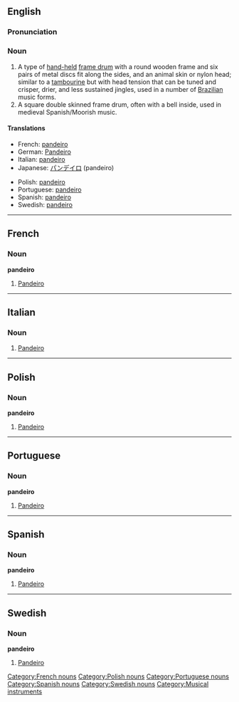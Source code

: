 {{see|Pandeiro}}
==English==
{{rfc}}
===Pronunciation===
{{IPAchar|pɐ̃ˈdejɾu}}

===Noun===
{{wikipedia}}
{{en-noun}}
# A type of [[hand-held]] [[frame drum]] with a round wooden frame and six pairs of metal discs fit along the sides, and an animal skin or nylon head; similar to a [[tambourine]] but with head tension that can be tuned and crisper, drier, and less sustained jingles, used in a number of [[Brazilian]] music forms.
# A square double skinned frame drum, often with a bell inside, used in medieval Spanish/Moorish music.

====Translations====
{{trans-top}}
*French: [[pandeiro#French|pandeiro]] {{m}}
*German: [[Pandeiro]]
*Italian: [[pandeiro#Italian|pandeiro]] {{m}}
*Japanese: [[パンデイロ]] (pandeiro)
{{trans-mid}}
*Polish: [[pandeiro#Polish|pandeiro]]
*Portuguese: [[pandeiro#Portuguese|pandeiro]] {{m}}
*Spanish: [[pandeiro#Spanish|pandeiro]] {{m}}
*Swedish: [[pandeiro#Swedish|pandeiro]]
{{trans-bottom}}

----

==French==
===Noun===
{{wikipedia|lang=fr}}
'''pandeiro'''
# [[pandeiro#English|Pandeiro]]

[[Category:French nouns]]

----

==Italian==

===Noun===
{{wikipedia|lang=it}}
{{it-noun|pandeir|m|o|i}}

# [[pandeiro#English|Pandeiro]]

----

==Polish==
===Noun===
{{wikipedia|lang=pl}}
'''pandeiro'''
# [[pandeiro#English|Pandeiro]]

[[Category:Polish nouns]]

----

==Portuguese==
===Noun===
{{wikipedia|lang=pt}}
'''pandeiro'''
# [[pandeiro#English|Pandeiro]]

[[Category:Portuguese nouns]]

----

==Spanish==
===Noun===
'''pandeiro'''
# [[pandeiro#English|Pandeiro]]

[[Category:Spanish nouns]]

----

==Swedish==
===Noun===
{{wikipedia|lang=sv}}
'''pandeiro'''
# [[pandeiro#English|Pandeiro]]

[[Category:Swedish nouns]]


[[Category:Musical instruments]]